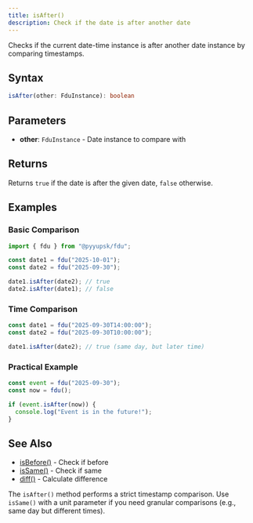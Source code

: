 ```yaml
---
title: isAfter()
description: Check if the date is after another date
---
```


Checks if the current date-time instance is after another date instance by comparing timestamps.

## Syntax

```typescript
isAfter(other: FduInstance): boolean
```

## Parameters

- **other**: `FduInstance` - Date instance to compare with

## Returns

Returns `true` if the date is after the given date, `false` otherwise.

## Examples

### Basic Comparison

```typescript
import { fdu } from "@pyyupsk/fdu";

const date1 = fdu("2025-10-01");
const date2 = fdu("2025-09-30");

date1.isAfter(date2); // true
date2.isAfter(date1); // false
```

### Time Comparison

```typescript
const date1 = fdu("2025-09-30T14:00:00");
const date2 = fdu("2025-09-30T10:00:00");

date1.isAfter(date2); // true (same day, but later time)
```

### Practical Example

```typescript
const event = fdu("2025-09-30");
const now = fdu();

if (event.isAfter(now)) {
  console.log("Event is in the future!");
}
```

## See Also

- [isBefore()](/docs/api-comparison/is-before) - Check if before
- [isSame()](/docs/api-comparison/is-same) - Check if same
- [diff()](/docs/api-comparison/diff) - Calculate difference

The `isAfter()` method performs a strict timestamp comparison. Use `isSame()` with a unit parameter if you need granular comparisons (e.g., same day but different times).
